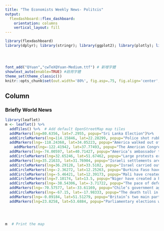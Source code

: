 ```yaml
---
title: "The Economists Weekly News- Politcis"
output: 
  flexdashboard::flex_dashboard:
    orientation: columns
    vertical_layout: fill
---
```


```r
library(flexdashboard)
library(dplyr); library(stringr); library(ggplot2); library(plotly); library(lubridate); library(readr); library(tidyr); library(showtext);library(sf);library(maps);library(tidyverse);library(proj4);library(magick);library(ggimage)




font_add("QYuan","cwTeXQYuan-Medium.ttf") # 新增字體
showtext_auto(enable=TRUE) #啟用字體
theme_set(theme_classic())
knitr::opts_chunk$set(out.width='80%', fig.asp=.75, fig.align='center', fig.showtext=T)
```

Column {data-width=650}
-----------------------------------------------------------------------

### Briefly World News

```r
library(leaflet)
m <- leaflet() %>%
  addTiles() %>%  # Add default OpenStreetMap map tiles
  addMarkers(lng=80.6356, lat=7.2955, popup="Sri Lanka Election")%>%
  addCircleMarkers(lng=114.15846, lat=22.28299, popup="Police shot rubber bullets at the protesters occupying Hong Kong Polytechnic University.",color = "red")%>%
  addMarkers(lng=-118.24368, lat=34.05223, popup="America walked out of talks in Seoul with South Korea in a dispute about paying for American troops stationed in the country.")%>%
    addMarkers(lng=-122.41942, lat=37.77493, popup="The American Congress passed the Hong Kong Freedom and Democracy bill.")%>%
  addMarkers(lng=-74.00597, lat=40.71427, popup="America’s ambassador to the eu and the star witness in the impeachment inquiry into Donald Trump")%>%
  addCircleMarkers(lng=32.65246, lat=51.67462, popup="Large protests erupted in Iran after the government increased the price of heavily subsidised fuel",color = "red")%>%
  addMarkers(lng=35.21633, lat=31.76904, popup="Israeli settlements are consistent with international law")%>%
  addCircleMarkers(lng=36.29128, lat=33.5102, popup="Israel carried out air strikes in Syria",color = "red")%>%
  addCircleMarkers(lng=-2.36272, lat=12.25263, popup="Burkina Faso have created a humanitarian crisis, more than half a million people have fled their homes",color = "red")%>%
  addCircleMarkers(lng=-5.46421, lat=12.39173, popup="Mali have created a humanitarian crisis",color = "red")%>%
  addCircleMarkers(lng=7.10174, lat=13.5, popup="Niger have created a humanitarian crisis",color = "red")%>%
  addCircleMarkers(lng=-38.54306, lat=-3.71722, popup="The pace of deforestation of the Brazilian Amazon is faster than before",color = "green")%>%
  addMarkers(lng=-70.57577, lat=-33.61169, popup="Chile’s government agreed to hold a referendum")%>%
  addCircleMarkers(lng=-67.15, lat=-17.98333, popup="The death toll in the unrest leading up to and after Evo Morales’s resignation as Bolivia’s president rose to at least 32 people.",color = "red")%>%
  addMarkers(lng=-0.09184, lat=51.51279, popup="Britain’s two main party leaders clashed in the first televised election debate. ")%>%
  addMarkers(lng=23.8258, lat=53.6884, popup="Parliamentary elections were held in Belarus, the former Soviet republic whose president, Alexander Lukashenko, has been in uncontested power for the past 25 years. The opposition won no seats at all.")
  
  
  
  
m  # Print the map

```



